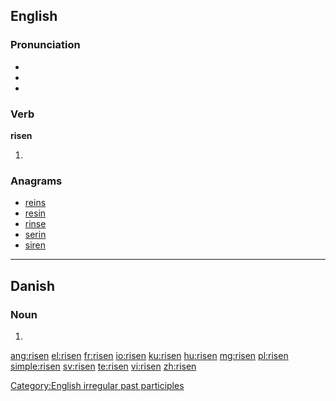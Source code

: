==English==

===Pronunciation===
* {{IPA|/ˈɻɪzən/}}
* {{audio|en-us-risen.ogg|Audio (US)}}
* {{rhymes|ɪzən}}

===Verb===
'''risen'''

# {{past participle of|[[rise]]}}

===Anagrams===
* [[reins#English|reins]]
* [[resin#English|resin]]
* [[rinse#English|rinse]]
* [[serin#English|serin]]
* [[siren#English|siren]]

[[Category:English irregular past participles]]

----

==Danish==

===Noun===
{{infl|da|noun form|g=c}}

# {{form of|singular definite|ris|lang=da}}

[[ang:risen]]
[[el:risen]]
[[fr:risen]]
[[io:risen]]
[[ku:risen]]
[[hu:risen]]
[[mg:risen]]
[[pl:risen]]
[[simple:risen]]
[[sv:risen]]
[[te:risen]]
[[vi:risen]]
[[zh:risen]]